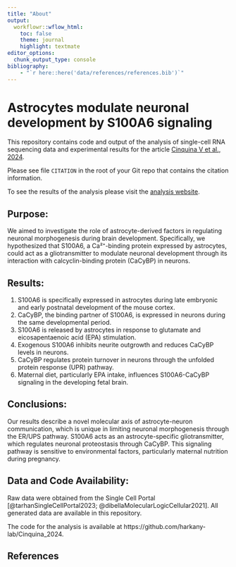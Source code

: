 ```yaml
---
title: "About"
output:
  workflowr::wflow_html:
    toc: false
    theme: journal
    highlight: textmate
editor_options:
  chunk_output_type: console
bibliography:
    - "`r here::here('data/references/references.bib')`"
---
```


# Astrocytes modulate neuronal development by S100A6 signaling

This repository contains code and output of the analysis of single-cell RNA sequencing data and experimental results for the article [Cinquina V et al., 2024][publication].

Please see file `CITATION` in the root of your Git repo that contains the citation information.

To see the results of the analysis please visit the [analysis website][website].

## Purpose:

We aimed to investigate the role of astrocyte-derived factors in regulating neuronal morphogenesis during brain development. Specifically, we hypothesized that S100A6, a Ca²⁺-binding protein expressed by astrocytes, could act as a gliotransmitter to modulate neuronal development through its interaction with calcyclin-binding protein (CaCyBP) in neurons.

## Results:

1. S100A6 is specifically expressed in astrocytes during late embryonic and early postnatal development of the mouse cortex.
2. CaCyBP, the binding partner of S100A6, is expressed in neurons during the same developmental period.
3. S100A6 is released by astrocytes in response to glutamate and eicosapentaenoic acid (EPA) stimulation.
4. Exogenous S100A6 inhibits neurite outgrowth and reduces CaCyBP levels in neurons.
5. CaCyBP regulates protein turnover in neurons through the unfolded protein response (UPR) pathway.
6. Maternal diet, particularly EPA intake, influences S100A6-CaCyBP signaling in the developing fetal brain.

## Conclusions:

Our results describe a novel molecular axis of astrocyte-neuron communication, which is unique in limiting neuronal morphogenesis through the ER/UPS pathway. S100A6 acts as an astrocyte-specific gliotransmitter, which regulates neuronal proteostasis through CaCyBP. This signaling pathway is sensitive to environmental factors, particularly maternal nutrition during pregnancy.

## Data and Code Availability:

Raw data were obtained from the Single Cell Portal [@tarhanSingleCellPortal2023; @dibellaMolecularLogicCellular2021]. All generated data are available in this repository.

The code for the analysis is available at https://github.com/harkany-lab/Cinquina_2024.

## References

[publication]: https://doi.org/ "Cinquina V et al., 2024"
[website]: https://harkany-lab.github.io/Cinquina_2024/index.html "Analysis website"
